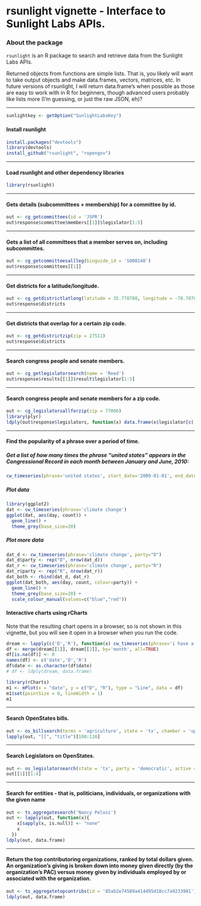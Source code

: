<!--
%\VignetteEngine{knitr}
%\VignetteIndexEntry{rsunlight vignette}
-->

rsunlight vignette - Interface to Sunlight Labs APIs.
======

### About the package

`rsunlight` is an R package to search and retrieve data from the Sunlight Labs APIs. 


Returned objects from functions are simple lists. That is, you likely will want to take output objects and make data.frames, vectors, matrices, etc. In future versions of rsunlight, I will return data.frame's when possible as those are easy to work with in R for beginners, though advanced users probably like lists more (I'm guessing, or just the raw JSON, eh)?

********************

```r
sunlightkey <- getOption("SunlightLabsKey")
```

#### Install rsunlight

```r
install.packages("devtools")
library(devtools)
install_github("rsunlight", "ropengov")
```

********************

#### Load rsunlight and other dependency libraries

```r
library(rsunlight)
```

********************

#### Gets details (subcommittees + membership) for a committee by id.

```r
out <- cg_getcommittees(id = 'JSPR')
out$response$committee$members[[1]]$legislator[1:5]
```

********************

#### Gets a list of all committees that a member serves on, including subcommittes.

```r
out <- cg_getcommitteesallleg(bioguide_id = 'S000148')
out$response$committees[[1]]
```

********************

#### Get districts for a latitude/longitude.

```r
out <- cg_getdistrictlatlong(latitude = 35.778788, longitude = -78.787805)
out$response$districts
```

********************

#### Get districts that overlap for a certain zip code.

```r
out <- cg_getdistrictzip(zip = 27511)
out$response$districts
```

********************

#### Search congress people and senate members.

```r
out <- cg_getlegislatorsearch(name = 'Reed')
out$response$results[[1]]$result$legislator[1:5]
```

********************

#### Search congress people and senate members for a zip code.

```r
out <- cg_legislatorsallforzip(zip = 77006)
library(plyr)
ldply(out$response$legislators, function(x) data.frame(x$legislator[c('firstname','lastname')]))
```

********************

#### Find the popularity of a phrase over a period of time.

##### Get a list of how many times the phrase "united states" appears in the Congressional Record in each month between January and June, 2010:

```r
cw_timeseries(phrase='united states', start_date='2009-01-01', end_date='2009-04-30', granularity='month')
```

##### Plot data

```r
library(ggplot2)
dat <- cw_timeseries(phrase='climate change')
ggplot(dat, aes(day, count)) + 
  geom_line() + 
  theme_grey(base_size=20)
```

##### Plot more data

```r
dat_d <- cw_timeseries(phrase='climate change', party="D")
dat_d$party <- rep("D", nrow(dat_d))
dat_r <- cw_timeseries(phrase='climate change', party="R")
dat_r$party <- rep("R", nrow(dat_r))
dat_both <- rbind(dat_d, dat_r)
ggplot(dat_both, aes(day, count, colour=party)) + 
  geom_line() + 
  theme_grey(base_size=20) + 
  scale_colour_manual(values=c("blue","red"))
```

#### Interactive charts using rCharts

Note that the resulting chart opens in a browser, so is not shown in this vignette, but you will see it open in a browser when you run the code.

```r
dream <- lapply(c('D','R'), function(x) cw_timeseries(phrase='i have a dream', party=x, start_date='1996-01-01', end_date='2013-01-01', granularity='month'))
df <- merge(dream[[1]], dream[[2]], by='month', all=TRUE)
df[is.na(df)] <- 0
names(df) <- c('date','D','R')
df$date <- as.character(df$date)
# df <- ldply(dream, data.frame)

library(rCharts)
m1 <- mPlot(x = "date", y = c("D", "R"), type = "Line", data = df)
m1$set(pointSize = 0, lineWidth = 1)
m1
```

********************

#### Search OpenStates bills.

```r
out <- os_billsearch(terms = 'agriculture', state = 'tx', chamber = 'upper')
lapply(out, "[[", "title")[100:110]
```

********************

#### Search Legislators on OpenStates. 

```r
out <- os_legislatorsearch(state = 'tx', party = 'democratic', active = TRUE)
out[[1]][1:4]
```

********************

#### Search for entities - that is, politicians, individuals, or organizations with the given name

```r
out <- ts_aggregatesearch('Nancy Pelosi')
out <- lapply(out, function(x){
    x[sapply(x, is.null)] <- "none"
    x
  })
ldply(out, data.frame)
```

********************

#### Return the top contributoring organizations, ranked by total dollars given. An organization's giving is broken down into money given directly (by the organization's PAC) versus money given by individuals employed by or associated with the organization.

```r
out <- ts_aggregatetopcontribs(id = '85ab2e74589a414495d18cc7a9233981')
ldply(out, data.frame)
```